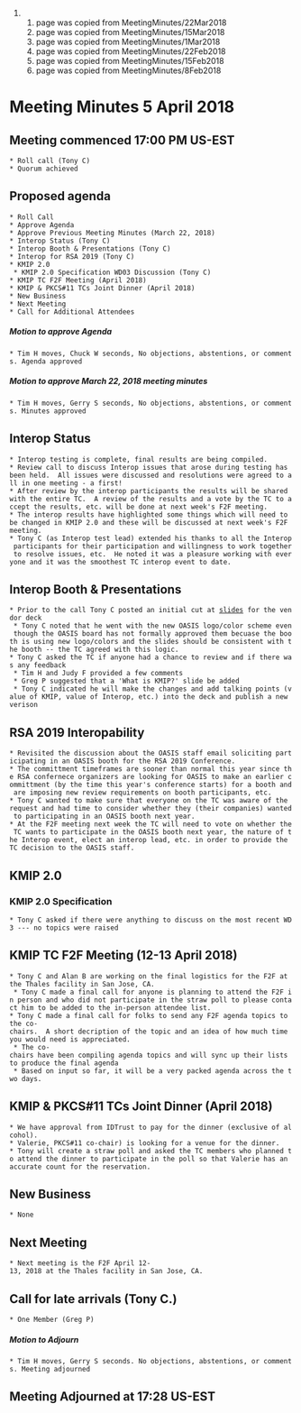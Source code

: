 ## page was copied from MeetingMinutes/22Mar2018
## page was copied from MeetingMinutes/15Mar2018
## page was copied from MeetingMinutes/1Mar2018
## page was copied from MeetingMinutes/22Feb2018
## page was copied from MeetingMinutes/15Feb2018
## page was copied from MeetingMinutes/8Feb2018
= Meeting Minutes 5 April 2018 =
== Meeting commenced 17:00 PM US-EST ==
 * Roll call (Tony C)
 * Quorum achieved

== Proposed agenda ==
 * Roll Call
 * Approve Agenda
 * Approve Previous Meeting Minutes (March 22, 2018)
 * Interop Status (Tony C)
 * Interop Booth & Presentations (Tony C)
 * Interop for RSA 2019 (Tony C)
 * KMIP 2.0
  * KMIP 2.0 Specification WD03 Discussion (Tony C)
 * KMIP TC F2F Meeting (April 2018)
 * KMIP & PKCS#11 TCs Joint Dinner (April 2018)
 * New Business
 * Next Meeting
 * Call for Additional Attendees

===== Motion to approve Agenda =====
 * Tim H moves, Chuck W seconds, No objections, abstentions, or comments. Agenda approved

===== Motion to approve March 22, 2018 meeting minutes =====
 * Tim H moves, Gerry S seconds, No objections, abstentions, or comments. Minutes approved

== Interop Status ==
 * Interop testing is complete, final results are being compiled.
 * Review call to discuss Interop issues that arose during testing has been held.  All issues were discussed and resolutions were agreed to all in one meeting - a first!
 * After review by the interop participants the results will be shared with the entire TC.  A review of the results and a vote by the TC to accept the results, etc. will be done at next week's F2F meeting.
 * The interop results have highlighted some things which will need to be changed in KMIP 2.0 and these will be discussed at next week's F2F meeting.
 * Tony C (as Interop test lead) extended his thanks to all the Interop participants for their participation and willingness to work together to resolve issues, etc.  He noted it was a pleasure working with everyone and it was the smoothest TC interop event to date.

== Interop Booth & Presentations ==
 * Prior to the call Tony C posted an initial cut at [[https://www.oasis-open.org/committees/document.php?document_id=62818&wg_abbrev=kmip|slides]] for the vendor deck
  * Tony C noted that he went with the new OASIS logo/color scheme even though the OASIS board has not formally approved them becuase the booth is using new logo/colors and the slides should be consistent with the booth -- the TC agreed with this logic.
 * Tony C asked the TC if anyone had a chance to review and if there was any feedback
  * Tim H and Judy F provided a few comments
  * Greg P suggested that a 'What is KMIP?' slide be added
  * Tony C indicated he will make the changes and add talking points (value of KMIP, value of Interop, etc.) into the deck and publish a new verison

== RSA 2019 Interopability ==
 * Revisited the discussion about the OASIS staff email soliciting participating in an OASIS booth for the RSA 2019 Conference.
 * The committment timeframes are sooner than normal this year since the RSA confernece organizers are looking for OASIS to make an earlier committment (by the time this year's conference starts) for a booth and are imposing new review requirements on booth participants, etc.
 * Tony C wanted to make sure that everyone on the TC was aware of the request and had time to consider whether they (their companies) wanted to participating in an OASIS booth next year.
 * At the F2F meeting next week the TC will need to vote on whether the TC wants to participate in the OASIS booth next year, the nature of the Interop event, elect an interop lead, etc. in order to provide the TC decision to the OASIS staff.

== KMIP 2.0 ==
=== KMIP 2.0 Specification ===
 * Tony C asked if there were anything to discuss on the most recent WD3 --- no topics were raised

== KMIP TC F2F Meeting (12-13 April 2018) ==
 * Tony C and Alan B are working on the final logistics for the F2F at the Thales facility in San Jose, CA.
  * Tony C made a final call for anyone is planning to attend the F2F in person and who did not participate in the straw poll to please contact him to be added to the in-person attendee list.
 * Tony C made a final call for folks to send any F2F agenda topics to the co-chairs.  A short decription of the topic and an idea of how much time you would need is appreciated.
  * The co-chairs have been compiling agenda topics and will sync up their lists to produce the final agenda
  * Based on input so far, it will be a very packed agenda across the two days.

== KMIP & PKCS#11 TCs Joint Dinner (April 2018) ==
 * We have approval from IDTrust to pay for the dinner (exclusive of alcohol).
 * Valerie, PKCS#11 co-chair) is looking for a venue for the dinner.
 * Tony will create a straw poll and asked the TC members who planned to attend the dinner to participate in the poll so that Valerie has an accurate count for the reservation.

== New Business ==
 * None

== Next Meeting ==
 * Next meeting is the F2F April 12-13, 2018 at the Thales facility in San Jose, CA.

== Call for late arrivals (Tony C.) ==
 * One Member (Greg P)

===== Motion to Adjourn =====
 * Tim H moves, Gerry S seconds. No objections, abstentions, or comments. Meeting adjourned

== Meeting Adjourned at 17:28 US-EST ==
